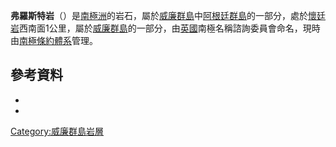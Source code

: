 {{coord|65|16|S|64|20|W|source:GNIS|display=title}}

'''弗羅斯特岩'''（{{lang-en|Frost Rocks}}）是[[南極洲|南極洲]]的岩石，屬於[[威廉群島|威廉群島]]中[[阿根廷群島|阿根廷群島]]的一部分，處於[[懷廷岩|懷廷岩]]西南面1公里，屬於[[威廉群島|威廉群島]]的一部分，由[[英國|英國]]南極名稱諮詢委員會命名，現時由[[南極條約體系|南極條約體系]]管理。

==參考資料==
*{{cite gnis | type = antarid | id = 5350| name = Frost Rocks | accessdate = 2012-04-10}}
*{{usgs-gazetteer|id=5350}}

{{DEFAULTSORT:Frost Rocks}}
[[Category:威廉群島岩層|Category:威廉群島岩層]]


{{WilhelmArchipelago-geo-stub}}